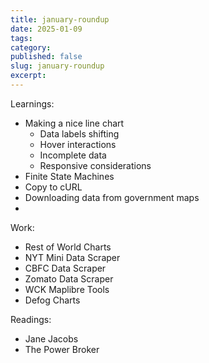 ```yaml
---
title: january-roundup
date: 2025-01-09
tags: 
category:
published: false
slug: january-roundup
excerpt:
---
```

Learnings: 
- Making a nice line chart
	- Data labels shifting
	- Hover interactions
	- Incomplete data
	- Responsive considerations
- Finite State Machines
- Copy to cURL
- Downloading data from government maps
- 
  
Work: 
- Rest of World Charts
- NYT Mini Data Scraper
- CBFC Data Scraper
- Zomato Data Scraper
- WCK Maplibre Tools
- Defog Charts

Readings: 
- Jane Jacobs
- The Power Broker

